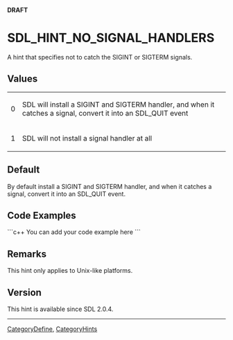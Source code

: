 <!-- pragma section-numbers off -->
<!-- pragma camelcase off -->
'''DRAFT'''

<!-- #*^*^*^*^*See http://wiki.libsdl.org/moin.cgi/SGEnumerations for details on editing this page*^*^*^*^* -->


= SDL_HINT_NO_SIGNAL_HANDLERS =
A hint that specifies not to catch the SIGINT or SIGTERM signals.




== Values ==
{|
|0
|SDL will install a SIGINT and SIGTERM handler, and when it catches a signal, convert it into an SDL_QUIT event
|-
|1
|SDL will not install a signal handler at all
|}


== Default ==
By default install a SIGINT and SIGTERM handler, and when it catches a signal, convert it into an SDL_QUIT event.


== Code Examples ==
```c++
You can add your code example here
```

<!-- #Leave this section as-is unless you have a code example to put in.  In that case, replace You can add your code example here with your code example following the Style Guide instructions.  Leave the rest of the markup alone and delete this comment. -->


== Remarks ==
This hint only applies to Unix-like platforms.


== Version ==
This hint is available since SDL 2.0.4.

----
[[CategoryDefine]], [[CategoryHints]]
<!-- #See the Style Guide for instructions on editing the footer. -->
